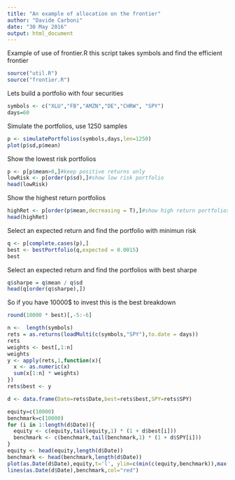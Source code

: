 ```yaml
---
title: "An example of allocation on the frontier"
author: "Davide Carboni"
date: "30 May 2016"
output: html_document
---
```


Example of use of frontier.R this script takes symbols and find the efficient frontier 

```r
source("util.R")
source("frontier.R")

```

Lets build a portfolio with four securities
```r
symbols <- c("XLU","FB","AMZN","DE","CHRW", "SPY")
days=60

```


Simulate the portfolios, use 1250 samples 
```r
p <- simulatePortfolios(symbols,days,len=1250)
plot(p$sd,p$mean)
```


Show the lowest risk portfolios
```r
p <- p[p$mean>0,]#keep positive returns only
lowRisk <- p[order(p$sd),]#show low risk portfolio
head(lowRisk)
```

Show the highest return portfolios
```r

highRet <- p[order(p$mean,decreasing = T),]#show high return portfolios
head(highRet)
```

Select an expected return and find the portfolio with minimun risk
```r
q <- p[complete.cases(p),]
best <- bestPortfolio(q,expected = 0.0015)
best
```

Select an expected return and find the portfolios with best sharpe
```r
q$sharpe = q$mean / q$sd
head(q[order(q$sharpe),])
```


So if you have 10000$ to invest this is the best breakdown
```r

round(10000 * best)[,-5:-6] 
```

```r
n <-  length(symbols)
rets = as.returns(loadMulti(c(symbols,"SPY"),to.date = days))
rets
weights <- best[,1:n]
weights
y <- apply(rets,1,function(x){
  x <- as.numeric(x)
  sum(x[1:n] * weights)
})
rets$best <- y

d <- data.frame(Date=rets$Date,best=rets$best,SPY=rets$SPY)

equity=c(10000)
benchmark=c(10000)
for (i in 1:length(d$Date)){
  equity <- c(equity,tail(equity,1) * (1 + d$best[i]))
  benchmark <- c(benchmark,tail(benchmark,1) * (1 + d$SPY[i]))
}
equity <- head(equity,length(d$Date))
benchmark <- head(benchmark,length(d$Date))
plot(as.Date(d$Date),equity,t='l', ylim=c(min(c(equity,benchmark)),max(c(equity,benchmark))))
lines(as.Date(d$Date),benchmark,col="red")

```

